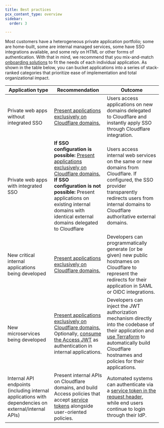 ```yaml
---
title: Best practices
pcx_content_type: overview
sidebar:
  order: 3

---
```


Most customers have a heterogeneous private application portfolio; some are home-built, some are internal managed services, some have SSO integrations available, and some rely on HTML or other forms of authentication. With that in mind, we recommend that you mix-and-match [onboarding solutions](/learning-paths/clientless-access/migrate-applications/integrated-sso/#potential-solutions) to fit the needs of each individual application. As shown in the table below, you can bucket applications into a series of stack-ranked categories that prioritize ease of implementation and total organizational impact.

| Application type                                                                                     | Recommendation                                                                                                                                                                                                                                                                                                                                             | Outcome                                                                                                                                                                                                                                                      |
| ---------------------------------------------------------------------------------------------------- | ---------------------------------------------------------------------------------------------------------------------------------------------------------------------------------------------------------------------------------------------------------------------------------------------------------------------------------------------------------- | ------------------------------------------------------------------------------------------------------------------------------------------------------------------------------------------------------------------------------------------------------------ |
| Private web apps without integrated SSO                                                              | [Present applications exclusively on Cloudflare domains.](/learning-paths/clientless-access/migrate-applications/integrated-sso/#recommended-solution)                                                                                                                                                                                                 | Users access applications on new domains delegated to Cloudflare and instantly apply SSO through Cloudflare integration.                                                                                                                                     |
| Private web apps with integrated SSO                                                                 | **If SSO configuration is possible:** [Present applications exclusively on Cloudflare domains.](/learning-paths/clientless-access/migrate-applications/integrated-sso/#recommended-solution) <br/> **If SSO configuration is not possible:** Present applications on existing internal domains with identical external domains delegated to Cloudflare | Users access internal web services on the same or new domains from Cloudflare. If configured, the SSO provider transparently redirects users from internal domains to Cloudflare authoritative external domains.                                             |
| New critical internal applications being developed                                                   | [Present applications exclusively on Cloudflare domains.](/learning-paths/clientless-access/migrate-applications/integrated-sso/#recommended-solution)                                                                                                                                                                                                 | Developers can programmatically generate (or be given) new public hostnames on Cloudflare to represent the redirects for their application in SAML or OIDC integrations.                                                                                     |
| New microservices being developed                                                                    | [Present applications exclusively on Cloudflare domains.](/learning-paths/clientless-access/migrate-applications/integrated-sso/#recommended-solution) <br/> Optionally, [consume the Access JWT](/learning-paths/clientless-access/migrate-applications/consume-jwt/#consume-the-cloudflare-jwt) as authentication in internal applications.      | Developers can inject the JWT authorization mechanism directly into the codebase of their application and [use Terraform](/learning-paths/clientless-access/terraform/) to automatically build Cloudflare hostnames and policies for their applications. |
| Internal API endpoints (including internal applications with dependencies on external/internal APIs) | Present internal APIs on Cloudflare domains, and build Access policies that accept [service tokens](/cloudflare-one/identity/service-tokens/) alongside user-oriented policies.                                                                                                                                                                            | Automated systems can authenticate via a [service token in the request header](/cloudflare-one/identity/service-tokens/#connect-your-service-to-access), while end users continue to login through their IdP.                                                |
